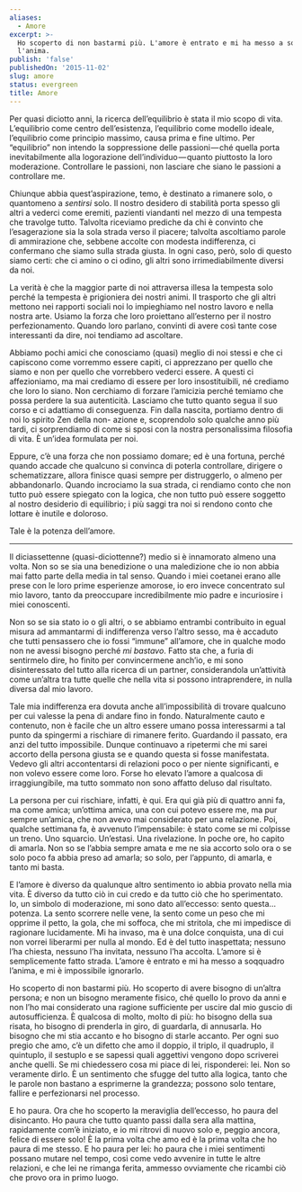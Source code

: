 ```yaml
---
aliases:
  - Amore
excerpt: >-
  Ho scoperto di non bastarmi più. L'amore è entrato e mi ha messo a soqquadro
  l'anima.
publish: 'false'
publishedOn: '2015-11-02'
slug: amore
status: evergreen
title: Amore
---
```

Per quasi diciotto anni, la ricerca dell’equilibrio è stata il mio scopo di vita. L’equilibrio come centro dell’esistenza, l’equilibrio come modello ideale, l’equilibrio come principio massimo, causa prima e fine ultimo. Per “equilibrio” non intendo la soppressione delle passioni — ché quella porta inevitabilmente alla logorazione dell’individuo — quanto piuttosto la loro moderazione. Controllare le passioni, non lasciare che siano le passioni a controllare me.

Chiunque abbia quest’aspirazione, temo, è destinato a rimanere solo, o quantomeno a _sentirsi_ solo. Il nostro desidero di stabilità porta spesso gli altri a vederci come eremiti, pazienti viandanti nel mezzo di una tempesta che travolge tutto. Talvolta riceviamo prediche da chi è convinto che l’esagerazione sia la sola strada verso il piacere; talvolta ascoltiamo parole di ammirazione che, sebbene accolte con modesta indifferenza, ci confermano che siamo sulla strada giusta. In ogni caso, però, solo di questo siamo certi: che ci amino o ci odino, gli altri sono irrimediabilmente diversi da noi.

La verità è che la maggior parte di noi attraversa illesa la tempesta solo perché la tempesta è prigioniera dei nostri animi. Il trasporto che gli altri mettono nei rapporti sociali noi lo impieghiamo nel nostro lavoro e nella nostra arte. Usiamo la forza che loro proiettano all’esterno per il nostro perfezionamento. Quando loro parlano, convinti di avere così tante cose interessanti da dire, noi tendiamo ad ascoltare.

Abbiamo pochi amici che conosciamo (quasi) meglio di noi stessi e che ci capiscono come vorremmo essere capiti, ci apprezzano per quello che siamo e non per quello che vorrebbero vederci essere. A questi ci affezioniamo, ma mai crediamo di essere per loro insostituibili, né crediamo che loro lo siano. Non cerchiamo di forzare l’amicizia perché temiamo che possa perdere la sua autenticità. Lasciamo che tutto quanto segua il suo corso e ci adattiamo di conseguenza. Fin dalla nascita, portiamo dentro di noi lo spirito Zen della non- azione e, scoprendolo solo qualche anno più tardi, ci sorprendiamo di come si sposi con la nostra personalissima filosofia di vita. È un’idea formulata per noi.

Eppure, c’è una forza che non possiamo domare; ed è una fortuna, perché quando accade che qualcuno si convinca di poterla controllare, dirigere o schematizzare, allora finisce quasi sempre per distruggerlo, o almeno per abbandonarlo. Quando incrociamo la sua strada, ci rendiamo conto che non tutto può essere spiegato con la logica, che non tutto può essere soggetto al nostro desiderio di equilibrio; i più saggi tra noi si rendono conto che lottare è inutile e doloroso.

Tale è la potenza dell’amore.

---

Il diciassettenne (quasi-diciottenne?) medio si è innamorato almeno una volta. Non so se sia una benedizione o una maledizione che io non abbia mai fatto parte della media in tal senso. Quando i miei coetanei erano alle prese con le loro prime esperienze amorose, io ero invece concentrato sul mio lavoro, tanto da preoccupare incredibilmente mio padre e incuriosire i miei conoscenti.

Non so se sia stato io o gli altri, o se abbiamo entrambi contribuito in egual misura ad ammantarmi di indifferenza verso l’altro sesso, ma è accaduto che tutti pensassero che io fossi “immune” all’amore, che in qualche modo non ne avessi bisogno perché _mi bastavo_. Fatto sta che, a furia di sentirmelo dire, ho finito per convincermene anch’io, e mi sono disinteressato del tutto alla ricerca di un partner, considerandola un’attività come un’altra tra tutte quelle che nella vita si possono intraprendere, in nulla diversa dal mio lavoro.

Tale mia indifferenza era dovuta anche all’impossibilità di trovare qualcuno per cui valesse la pena di andare fino in fondo. Naturalmente cauto e contenuto, non è facile che un altro essere umano possa interessarmi a tal punto da spingermi a rischiare di rimanere ferito. Guardando il passato, era anzi del tutto impossibile. Dunque continuavo a ripetermi che mi sarei accorto della persona giusta se e quando questa si fosse manifestata. Vedevo gli altri accontentarsi di relazioni poco o per niente significanti, e non volevo essere come loro. Forse ho elevato l’amore a qualcosa di irraggiungibile, ma tutto sommato non sono affatto deluso dal risultato.

La persona per cui rischiare, infatti, è qui. Era qui già più di quattro anni fa, ma come amica; un’ottima amica, una con cui potevo essere me, ma pur sempre un’amica, che non avevo mai considerato per una relazione. Poi, qualche settimana fa, è avvenuto l’impensabile: è stato come se mi colpisse un treno. Uno squarcio. Un’estasi. Una rivelazione. In poche ore, ho capito di amarla. Non so se l’abbia sempre amata e me ne sia accorto solo ora o se solo poco fa abbia preso ad amarla; so solo, per l’appunto, di amarla, e tanto mi basta.

E l’amore è diverso da qualunque altro sentimento io abbia provato nella mia vita. È diverso da tutto ciò in cui credo e da tutto ciò che ho sperimentato. Io, un simbolo di moderazione, mi sono dato all’eccesso: sento questa… potenza. La sento scorrere nelle vene, la sento come un peso che mi opprime il petto, la gola, che mi soffoca, che mi stritola, che mi impedisce di ragionare lucidamente. Mi ha invaso, ma è una dolce conquista, una di cui non vorrei liberarmi per nulla al mondo. Ed è del tutto inaspettata; nessuno l’ha chiesta, nessuno l’ha invitata, nessuno l’ha accolta. L’amore si è semplicemente fatto strada. L’amore è entrato e mi ha messo a soqquadro l’anima, e mi è impossibile ignorarlo.

Ho scoperto di non bastarmi più. Ho scoperto di avere bisogno di un’altra persona; e non un bisogno meramente fisico, ché quello lo provo da anni e non l’ho mai considerato una ragione sufficiente per uscire dal mio guscio di autosufficienza. È qualcosa di molto, molto di più: ho bisogno della sua risata, ho bisogno di prenderla in giro, di guardarla, di annusarla. Ho bisogno che mi stia accanto e ho bisogno di starle accanto. Per ogni suo pregio che amo, c’è un difetto che amo il doppio, il triplo, il quadruplo, il quintuplo, il sestuplo e se sapessi quali aggettivi vengono dopo scriverei anche quelli. Se mi chiedessero cosa mi piace di lei, risponderei: lei. Non so veramente dirlo. È un sentimento che sfugge del tutto alla logica, tanto che le parole non bastano a esprimerne la grandezza; possono solo tentare, fallire e perfezionarsi nel processo.

E ho paura. Ora che ho scoperto la meraviglia dell’eccesso, ho paura del disincanto. Ho paura che tutto quanto passi dalla sera alla mattina, rapidamente com’è iniziato, e io mi ritrovi di nuovo solo e, peggio ancora, felice di essere solo! È la prima volta che amo ed è la prima volta che ho paura di me stesso. E ho paura per lei: ho paura che i miei sentimenti possano mutare nel tempo, così come vedo avvenire in tutte le altre relazioni, e che lei ne rimanga ferita, ammesso ovviamente che ricambi ciò che provo ora in primo luogo.

